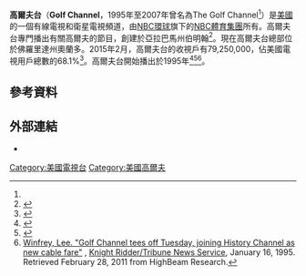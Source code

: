 {{Infobox TV channel
| name       = Golf Channel
| logofile     = Golf_Channel_Logo_2018.png
| logosize     = 220px
| logocaption    = 
| logo2       = 
| launch      = {{Start date and age|1995|1|17}}
| closed date    = 
| picture format  = [[1080i|1080i]] [[HDTV|HDTV]]<br />{{small|(downscaled to [[letterbox|letterbox]]ed [[480i|480i]] for the [[SDTV|SDTV]] feed)}}
| owner       = {{le|NBC體育集團|NBC Sports Group}}
| slogan      = 
| country      = 美國
| language     = 英文
| broadcast area  = 美國<br>加拿大
| headquarters   = 佛羅里達
| former names   = The Golf Channel<br>(1995–2007)<ref name=ttupera>{{cite news |url=https://news.google.com/newspapers?id=HJNPAAAAIBAJ&sjid=OCUEAAAAIBAJ&pg=6392%2C1831940 |newspaper=Times-News |location=Hendersonville, NC |agency=Cox News Service |last=Awtrey |first=Stan |title=Tour tees up era on Golf Channel |date=January 10, 2007 |page=5E |accessdate=2019-10-21 |archive-date=2017-03-21 |archive-url=https://web.archive.org/web/20170321075546/https://news.google.com/newspapers?id=HJNPAAAAIBAJ&sjid=OCUEAAAAIBAJ&pg=6392%2C1831940 |dead-url=no }}</ref>
| replaced names  = 
| replaced by names = 
| sister names   = [[NBCSN|NBCSN]]<br>{{le|NBC體育區域網絡|NBC Sports Regional Networks}}<br>{{le|奧運頻道|Olympic Channel (U.S. TV channel)}}
| timeshift names  = 
| web        = {{url|www.golfchannel.com}}
| sat serv 1    = [[DirecTV|DirecTV]] 
| sat chan 1    = Channel 218
| sat serv 2    = [[Dish_Network|Dish Network]]
| sat chan 2    = Channel 401
| sat serv 8    = [[Shaw_Direct|Shaw Direct]] (Canada)
| sat chan 8    = Channel 409 (SD)<br />Channel 266 (HD)
| cable serv 1   = Available on most North American cable systems
| cable chan 1   = Channel slots vary on each operator
| iptv serv 1    = [[AT&T_U-verse|AT&T U-verse]]
| iptv chan 1    = Channel 641 (SD)<br> Channel 1641 (HD)
| iptv serv 2    = [[Verizon_FiOS|Verizon FiOS]]
| iptv chan 2    = Channel 93 (SD)<br>Channel 593 (HD)
| iptv serv 3    = [[Bell_Fibe_TV|Bell Fibe TV]] (Canada)
| iptv chan 3    = Channel 416 (SD)<br>Channel 1415 (HD)
| adsl serv 4    = [[Telus|TELUS TV]] (Canada)
| adsl chan 4    = Channel 116 (SD)<br>Channel 668 (HD)<br>Channel 656 ([[3D_television|3D]])
| iptv serv 5    = [[VMedia|VMedia]] (Canada)
| iptv chan 5    = Channel 76 (HD)
| online serv 1  = [[NBC_Sports|NBC Sports]]
| online chan 1  = [[IPTV|Internet Protocol television]]
| online serv 2  = [[Sling_TV|Sling TV]]
| online chan 2  = [[IPTV|Internet Protocol television]]
| online serv 3  = [[PlayStation_Vue|PlayStation Vue]]
| online chan 3  = [[IPTV|Internet Protocol television]]
| online serv 4  = [[DirecTV_Now|DirecTV Now]]
| online chan 4  = [[IPTV|Internet Protocol television]]
| online serv 5  = [[YouTube_TV|YouTube TV]]
| online chan 5  = [[IPTV|Internet Protocol television]]
| online serv 6  = [[Fubo_TV|Fubo TV]]
| online chan 6  = [[IPTV|Internet Protocol television]]
| online serv 7  = [[Hulu|Hulu]]
| online chan 7  = [[IPTV|Internet Protocol television]]
}}
'''高爾夫台'''（'''Golf Channel'''，1995年至2007年曾名為The Golf Channel<ref name=ttupera/>）是[[美國|美國]]的一個有線電視和衛星電視頻道，由[[NBC環球|NBC環球]]旗下的[[NBC體育集團|NBC體育集團]]所有。高爾夫台專門播出有關高爾夫的節目，創建於亞拉巴馬州伯明翰<ref name=cgnopwt>{{cite news |url=http://news.google.com/newspapers?id=BzdSAAAAIBAJ&sjid=STYNAAAAIBAJ&pg=965%2C252014 |newspaper=Victoria Advocate |location=Victoria, TX |title=Cable golf channel on par with times |date=June 29, 1993 |page=2B |accessdate=2016-02-27 |archive-date=2017-03-21 |archive-url=https://web.archive.org/web/20170321073803/https://news.google.com/newspapers?id=BzdSAAAAIBAJ&sjid=STYNAAAAIBAJ&pg=965%2C252014 |dead-url=no }}</ref>。現在高爾夫台總部位於佛羅里達州奧蘭多。2015年2月，高爾夫台的收視戶有79,250,000，佔美國電視用戶總數的68.1%<ref>{{cite web|url=http://tvbythenumbers.zap2it.com/2015/02/22/list-of-how-many-homes-each-cable-network-is-in-as-of-february-2015/366230/|title=List of how many homes each cable network is in as of February 2015|last=Seidman|first=Robert|work=TV by the Numbers|publisher=Zap2it|date=February 22, 2015|accessdate=March 14, 2015|archive-date=2015-10-17|archive-url=https://web.archive.org/web/20151017092558/http://tvbythenumbers.zap2it.com/2015/02/22/list-of-how-many-homes-each-cable-network-is-in-as-of-february-2015/366230/|dead-url=yes}}</ref>。高爾夫台開始播出於1995年<ref name=pialnwk>{{cite news |url=http://news.google.com/newspapers?id=BENWAAAAIBAJ&sjid=kuoDAAAAIBAJ&pg=2421%2C4253470 |newspaper=Gainesville Sun |title=Palmer introduces all-golf network |date=January 18, 1995 |page=3C |accessdate=2016-02-27 |archive-date=2017-03-21 |archive-url=https://web.archive.org/web/20170321065414/https://news.google.com/newspapers?id=BENWAAAAIBAJ&sjid=kuoDAAAAIBAJ&pg=2421%2C4253470 |dead-url=no }}</ref><ref name=tgchhta>{{cite news|url=http://news.google.com/newspapers?id=PElWAAAAIBAJ&sjid=MesDAAAAIBAJ&pg=6506%2C6191128 |newspaper=Eugene Register-Guard |agency=wire services |title=The Golf Channel hits the air |date=January 27, 1995 |page=2F}}</ref><ref>[http://www.highbeam.com/doc/1G1-16041231.html Winfrey, Lee. "Golf Channel tees off Tuesday, joining History Channel as new cable fare"] {{Wayback|url=http://www.highbeam.com/doc/1G1-16041231.html |date=20121105164244 }}, [[Knight_Ridder/Tribune_News_Service|Knight Ridder/Tribune News Service]], January 16, 1995. Retrieved February 28, 2011 from HighBeam Research.</ref>。

== 參考資料 ==
{{reflist}}

== 外部連結 ==
* {{Official website|http://golfchannel.com/}}
[[Category:美國電視台|Category:美國電視台]]
[[Category:美國高爾夫|Category:美國高爾夫]]